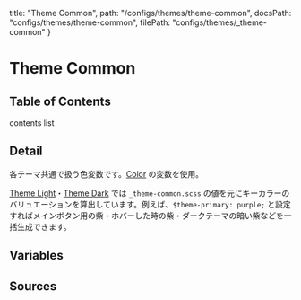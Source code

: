   title: "Theme Common",
  path: "/configs/themes/theme-common",
  docsPath: "configs/themes/theme-common",
  filePath: "configs/themes/_theme-common"
}


# Theme Common

## Table of Contents

contents list

## Detail

各テーマ共通で扱う色変数です。[Color](/configs/variables/color) の変数を使用。

[Theme Light](/configs/themes/theme-light)・[Theme Dark](/configs/themes/theme-dark) では `_theme-common.scss` の値を元にキーカラーのバリュエーションを算出しています。例えば、`$theme-primary: purple;` と設定すればメインボタン用の紫・ホバーした時の紫・ダークテーマの暗い紫などを一括生成できます。

## Variables

<PreviewVariablesSingle filePath={meta.filePath} viewCompiled={true} />

## Sources

<PreviewSources
  title={meta.title}
  docsPath={meta.docsPath}
  scssPath={meta.filePath}
/>
